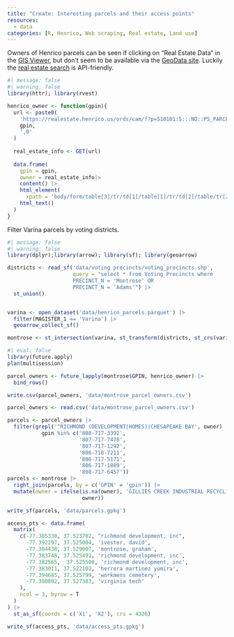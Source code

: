 ```yaml
---
title: "Create: Interesting parcels and their access points"
resources: 
  - data
categories: [R, Henrico, Web scraping, Real estate, Land use]
---
```



Owners of Henrico parcels can be seen if clicking on "Real Estate Data" in the [GIS Viewer](https://portal.henrico.us/GISViewer/), but don't seem to be available via the [GeoData site](https://data-henrico.opendata.arcgis.com/). Luckily the [real estate search](https://realestate.henrico.us/) is API-friendly.

```r
#| message: false
#| warning: false
library(httr); library(rvest)

henrico_owner <- function(gpin){
  url <- paste0(
    'https://realestate.henrico.us/ords/cam/f?p=510101:5:::NO::P5_PARCEL_ID,P5_SEARCH_TYPE:',
    gpin,
    ',0'
  )
  
  real_estate_info <- GET(url)
  
  data.frame(
    gpin = gpin,
    owner = real_estate_info|> 
    content() |> 
    html_element(
      xpath = 'body/form/table[3]/tr/td[1]/table[1]/tr/td[2]/table/tr[2]/td/table/tr[7]/td[2]') |> 
    html_text()
  )
}
```

Filter Varina parcels by voting districts.
```r
#| message: false
#| warning: false
library(dplyr);library(arrow); library(sf); library(geoarrow)

districts <- read_sf('data/voting precincts/voting_precincts.shp',
                     query = "select * from Voting_Precincts where
                     PRECINCT_N = 'Montrose' OR
                     PRECINCT_N = 'Adams'") |> 
  st_union()


varina <- open_dataset('data/henrico_parcels.parquet') |>
  filter(MAGISTER_1 == 'Varina') |> 
  geoarrow_collect_sf()

montrose <- st_intersection(varina, st_transform(districts, st_crs(varina)))

```


```r
#| eval: false
library(future.apply)
plan(multisession)

parcel_owners <- future_lapply(montrose$GPIN, henrico_owner) |> 
  bind_rows()

write.csv(parcel_owners, 'data/montrose_parcel_owners.csv')
```

```r
parcel_owners <- read.csv('data/montrose_parcel_owners.csv')
```


```r
parcels <- parcel_owners |> 
  filter(grepl('^RICHMOND (DEVELOPMENT|HOMES)|CHESAPEAKE BAY', owner) |
           gpin %in% c('808-717-3392',
                       '807-717-7478',
                       '807-717-1292',
                       '806-718-7211',
                       '806-717-5171',
                       '806-717-1889',
                       '808-717-6457'))
parcels <- montrose |> 
  right_join(parcels, by = c('GPIN' = 'gpin')) |> 
  mutate(owner = ifelse(is.na(owner), 'GILLIES CREEK INDUSTRIAL RECYCLING LLC',
                        owner))

write_sf(parcels, 'data/parcels.gpkg')
```


```r
access_pts <- data.frame(
  matrix(
    c(-77.385338, 37.523702, "richmond development, inc",
      -77.392297, 37.525004, 'ivester, david',
      -77.384438, 37.529007, 'montrose, graham',
      -77.383748, 37.525491, 'richmond development, inc',
      -77.382565,  37.525508, 'richmond development, inc',
      -77.383011, 37.522102, 'herrera martinez yumira',
      -77.394685, 37.525799, 'workmens cemetery',
      -77.380802, 37.527383, 'virginia tech'
    ),
    ncol = 3, byrow = T
  )
) |> 
  st_as_sf(coords = c('X1', 'X2'), crs = 4326)

write_sf(access_pts, 'data/access_pts.gpkg')
```

